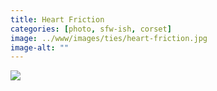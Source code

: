 ```yaml
---
title: Heart Friction
categories: [photo, sfw-ish, corset]
image: ../www/images/ties/heart-friction.jpg
image-alt: ""
---
```


![](../www/images/ties/heart-friction.jpg)

